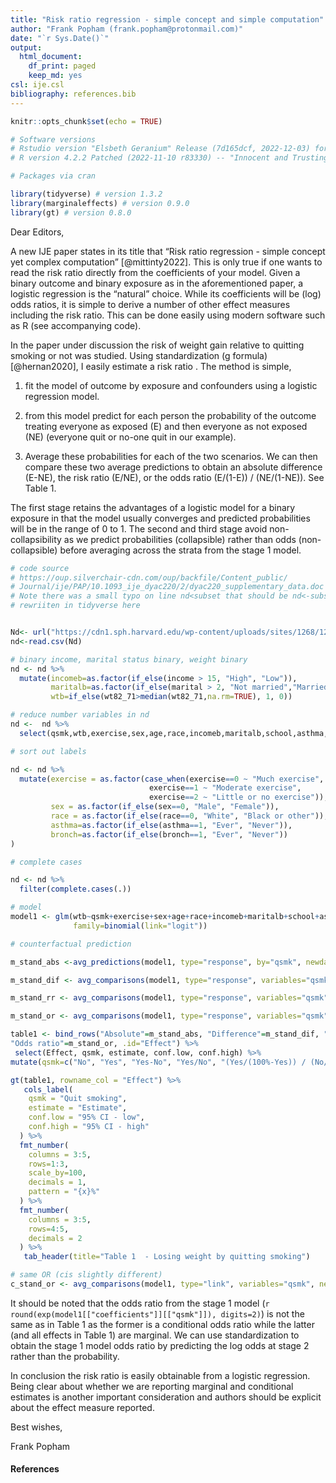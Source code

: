 ```yaml
---
title: "Risk ratio regression - simple concept and simple computation"
author: "Frank Popham (frank.popham@protonmail.com)"
date: "`r Sys.Date()`"
output:
  html_document:
    df_print: paged
    keep_md: yes
csl: ije.csl
bibliography: references.bib
---
```


```r
knitr::opts_chunk$set(echo = TRUE)

# Software versions
# Rstudio version "Elsbeth Geranium" Release (7d165dcf, 2022-12-03) for Ubuntu Jammy
# R version 4.2.2 Patched (2022-11-10 r83330) -- "Innocent and Trusting"

# Packages via cran

library(tidyverse) # version 1.3.2
library(marginaleffects) # version 0.9.0
library(gt) # version 0.8.0

```

Dear Editors,

A new IJE paper states in its title that "Risk ratio regression - simple concept yet complex computation" [@mittinty2022]. This is only true if one wants to read the risk ratio directly from the coefficients of your model. Given a binary outcome and binary exposure as in the aforementioned paper, a logistic regression is the "natural" choice. While its coefficients will be (log) odds ratios, it is simple to derive a number of other effect measures including the risk ratio. This can be done easily using modern software such as R (see accompanying code).

In the paper under discussion the risk of weight gain relative to quitting smoking or not was studied. Using standardization (g formula) [@hernan2020], I easily estimate a risk ratio . The method is simple,

1)  fit the model of outcome by exposure and confounders using a logistic regression model.

2)  from this model predict for each person the probability of the outcome treating everyone as exposed (E) and then everyone as not exposed (NE) (everyone quit or no-one quit in our example).

3)  Average these probabilities for each of the two scenarios. We can then compare these two average predictions to obtain an absolute difference (E-NE), the risk ratio (E/NE), or the odds ratio (E/(1-E)) / (NE/(1-NE)). See Table 1.

The first stage retains the advantages of a logistic model for a binary exposure in that the model usually converges and predicted probabilities will be in the range of 0 to 1. The second and third stage avoid non-collapsibility as we predict probabilities (collapsible) rather than odds (non-collapsible) before averaging across the strata from the stage 1 model.

```r
# code source 
# https://oup.silverchair-cdn.com/oup/backfile/Content_public/
# Journal/ije/PAP/10.1093_ije_dyac220/2/dyac220_supplementary_data.doc
# Note there was a small typo on line nd<subset that should be nd<-subset 
# rewriiten in tidyverse here


Nd<- url("https://cdn1.sph.harvard.edu/wp-content/uploads/sites/1268/1268/20/nhefs.csv")
nd<-read.csv(Nd)

# binary income, marital status binary, weight binary
nd <- nd %>%
  mutate(incomeb=as.factor(if_else(income > 15, "High", "Low")),
         maritalb=as.factor(if_else(marital > 2, "Not married","Married")),
         wtb=if_else(wt82_71>median(wt82_71,na.rm=TRUE), 1, 0))

# reduce number variables in nd
nd <-  nd %>% 
  select(qsmk,wtb,exercise,sex,age,race,incomeb,maritalb,school,asthma,bronch)

# sort out labels 

nd <- nd %>%
  mutate(exercise = as.factor(case_when(exercise==0 ~ "Much exercise",
                               exercise==1 ~ "Moderate exercise",
                               exercise==2 ~ "Little or no exercise")),
         sex = as.factor(if_else(sex==0, "Male", "Female")),
         race = as.factor(if_else(race==0, "White", "Black or other")),
         asthma=as.factor(if_else(asthma==1, "Ever", "Never")),
         bronch=as.factor(if_else(bronch==1, "Ever", "Never"))
)

```

```r
# complete cases 

nd <- nd %>% 
  filter(complete.cases(.))

# model
model1 <- glm(wtb~qsmk+exercise+sex+age+race+incomeb+maritalb+school+asthma+bronch, data=nd, 
              family=binomial(link="logit"))

# counterfactual prediction  

m_stand_abs <-avg_predictions(model1, type="response", by="qsmk", newdata = datagrid("qsmk" = 0:1, grid_type = "counterfactual"))

m_stand_dif <- avg_comparisons(model1, type="response", variables="qsmk", newdata = datagrid(qsmk = 0:1, grid_type = "counterfactual"))

m_stand_rr <- avg_comparisons(model1, type="response", variables="qsmk", newdata = datagrid(qsmk = 0:1, grid_type = "counterfactual"), transform_pre="lnratioavg", transform_post="exp")

m_stand_or <- avg_comparisons(model1, type="response", variables="qsmk", newdata = datagrid(qsmk = 0:1, grid_type = "counterfactual"), transform_pre="lnoravg", transform_post="exp")

table1 <- bind_rows("Absolute"=m_stand_abs, "Difference"=m_stand_dif, "Risk ratio"=m_stand_rr, 
"Odds ratio"=m_stand_or, .id="Effect") %>%
 select(Effect, qsmk, estimate, conf.low, conf.high) %>%
mutate(qsmk=c("No", "Yes", "Yes-No", "Yes/No", "(Yes/(100%-Yes)) / (No/(100%-No))"))  

gt(table1, rowname_col = "Effect") %>%
   cols_label(
    qsmk = "Quit smoking",
    estimate = "Estimate",
    conf.low = "95% CI - low",
    conf.high = "95% CI - high"
  ) %>%
  fmt_number(
    columns = 3:5,
    rows=1:3,
    scale_by=100,
    decimals = 1,
    pattern = "{x}%"
  ) %>%
  fmt_number(
    columns = 3:5,
    rows=4:5,
    decimals = 2
  ) %>%
   tab_header(title="Table 1  - Losing weight by quitting smoking")

```

```r

# same OR (cis slightly different)
c_stand_or <- avg_comparisons(model1, type="link", variables="qsmk", newdata = datagrid(qsmk = 0:1, grid_type = "counterfactual"), transform_post="exp")

```

It should be noted that the odds ratio from the stage 1 model (`r round(exp(model1[["coefficients"]][["qsmk"]]), digits=2)`) is not the same as in Table 1 as the former is a conditional odds ratio while the latter (and all effects in Table 1) are marginal. We can use standardization to obtain the stage 1 model odds ratio by predicting the log odds at stage 2 rather than the probability.

In conclusion the risk ratio is easily obtainable from a logistic regression. Being clear about whether we are reporting marginal and conditional estimates is another important consideration and authors should be explicit about the effect measure reported.

Best wishes,

Frank Popham



#### References








